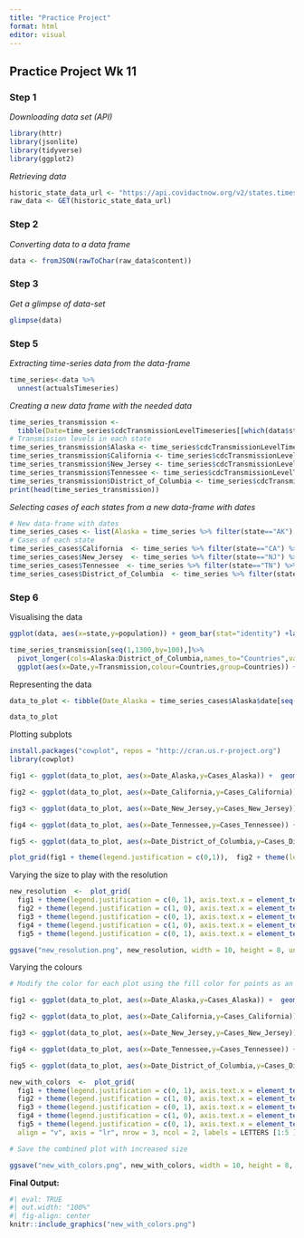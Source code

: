 ```yaml
---
title: "Practice Project"
format: html
editor: visual
---
```


## Practice Project Wk 11

### Step 1

*Downloading data set (API)*

```r
library(httr)
library(jsonlite) 
library(tidyverse)
library(ggplot2)
```

*Retrieving data*

```r
historic_state_data_url <- "https://api.covidactnow.org/v2/states.timeseries.json?apiKey=aee461090f09499f86335e3630089532"  
raw_data <- GET(historic_state_data_url) 
```

### Step 2

*Converting data to a data frame*

```r
data <- fromJSON(rawToChar(raw_data$content))
```

### Step 3

*Get a glimpse of data-set*

```r
glimpse(data)
```

### Step 5

*Extracting time-series data from the data-frame*

```r
time_series<-data %>% 
  unnest(actualsTimeseries)
```

*Creating a new data frame with the needed data*

```r
time_series_transmission <- 
  tibble(Date=time_series$cdcTransmissionLevelTimeseries[[which(data$state=="CA")]]$date)  
# Transmission levels in each state 
time_series_transmission$Alaska <- time_series$cdcTransmissionLevelTimeseries[[which(data$state=="AK")]]$cdcTransmissionLevel  
time_series_transmission$California <- time_series$cdcTransmissionLevelTimeseries[[which(data$state=="CA")]]$cdcTransmissionLevel  
time_series_transmission$New_Jersey <- time_series$cdcTransmissionLevelTimeseries[[which(data$state=="NJ")]]$cdcTransmissionLevel  
time_series_transmission$Tennessee <- time_series$cdcTransmissionLevelTimeseries[[which(data$state=="TN")]]$cdcTransmissionLevel  
time_series_transmission$District_of_Columbia <- time_series$cdcTransmissionLevelTimeseries[[which(data$state=="DC")]]$cdcTransmissionLevel  
print(head(time_series_transmission))
```

*Selecting cases of each states from a new data-frame with dates*

```r
# New data-frame with dates  
time_series_cases <- list(Alaska = time_series %>% filter(state=="AK") %>% select(date,cases))   
# Cases of each state  
time_series_cases$California  <- time_series %>% filter(state=="CA") %>% select(date,cases)  
time_series_cases$New_Jersey  <- time_series %>% filter(state=="NJ") %>% select(date,cases)  
time_series_cases$Tennessee  <- time_series %>% filter(state=="TN") %>% select(date,cases)  
time_series_cases$District_of_Columbia  <- time_series %>% filter(state=="DC") %>% select(date,cases) 
```

### Step 6

Visualising the data

```r
ggplot(data, aes(x=state,y=population)) + geom_bar(stat="identity") +labs(x="States",y="Population") + theme_bw() 
```

```r
time_series_transmission[seq(1,1300,by=100),]%>% 
  pivot_longer(cols=Alaska:District_of_Columbia,names_to="Countries",values_to="Transmission") %>%
  ggplot(aes(x=Date,y=Transmission,colour=Countries,group=Countries)) +    geom_point(show.legend=TRUE) + labs(x="Date",y="Transmission Level") + theme_bw()
```

Representing the data

```r
data_to_plot <- tibble(Date_Alaska = time_series_cases$Alaska$date[seq(1,1300,by=100)], Cases_Alaska = time_series_cases$Alaska$cases[seq(1,1300,by=100)],Date_California = time_series_cases$California$date[seq(1,1300,by=100)],Cases_California = time_series_cases$California$cases[seq(1,1300,by=100)],Date_New_Jersey = time_series_cases$New_Jersey$date[seq(1,1300,by=100)],Cases_New_Jersey = time_series_cases$New_Jersey$cases[seq(1,1300,by=100)],        Date_Tennessee = time_series_cases$Tennessee$date[seq(1,1300,by=100)],      Cases_Tennessee = time_series_cases$Tennessee$cases[seq(1,1300,by=100)],           Date_District_of_Columbia = time_series_cases$District_of_Columbia$date[seq(1,1300,by=100)],Cases_District_of_Columbia = time_series_cases$District_of_Columbia$cases[seq(1,1300,by=100)])  

data_to_plot
```

Plotting subplots

```r
install.packages("cowplot", repos = "http://cran.us.r-project.org")  
library(cowplot) 
```

```r
fig1 <- ggplot(data_to_plot, aes(x=Date_Alaska,y=Cases_Alaska)) +  geom_point() + labs(x="Date",y="Cases", title="Alaska") + theme_bw()  

fig2 <- ggplot(data_to_plot, aes(x=Date_California,y=Cases_California)) +  geom_point() + labs(x="Date",y="Cases", title="California") + theme_bw()  

fig3 <- ggplot(data_to_plot, aes(x=Date_New_Jersey,y=Cases_New_Jersey)) +  geom_point() + labs(x="Date",y="Cases", title="New Jersey") + theme_bw()  

fig4 <- ggplot(data_to_plot, aes(x=Date_Tennessee,y=Cases_Tennessee)) +  geom_point() + labs(x="Date",y="Cases", title="Tennessee") + theme_bw()  

fig5 <- ggplot(data_to_plot, aes(x=Date_District_of_Columbia,y=Cases_District_of_Columbia)) +  geom_point() + labs(x="Date",y="Cases", title="District of Columbia") + theme_bw()  

plot_grid(fig1 + theme(legend.justification = c(0,1)),  fig2 + theme(legend.justification = c(1,0)),  fig3 + theme(legend.justification = c(0,1)),  fig4 + theme(legend.justification = c(1,0)),  fig5 + theme(legend.justification = c(0,1)),  align = "v", axis = "lr", nrow=3, ncol = 2,labels = LETTERS [1:5 ], rel_heights = c(1,2)) 
```

Varying the size to play with the resolution

```r
new_resolution  <-  plot_grid(
  fig1 + theme(legend.justification = c(0, 1), axis.text.x = element_text(size = 3)),  
  fig2 + theme(legend.justification = c(1, 0), axis.text.x = element_text(size = 3)),  
  fig3 + theme(legend.justification = c(0, 1), axis.text.x = element_text(size = 3)),  
  fig4 + theme(legend.justification = c(1, 0), axis.text.x = element_text(size = 3)),  
  fig5 + theme(legend.justification = c(0, 1), axis.text.x = element_text(size = 3)), align = "v", axis = "lr", nrow = 3, ncol = 2, labels = LETTERS [1:5 ], rel_heights = c(40, 50)  )  

ggsave("new_resolution.png", new_resolution, width = 10, height = 8, units = "in") 
```

Varying the colours

```r
# Modify the color for each plot using the fill color for points as an example  

fig1 <- ggplot(data_to_plot, aes(x=Date_Alaska,y=Cases_Alaska)) +  geom_point(color="royalblue", shape=8) + labs(x="Date",y="Cases", title="Alaska")  + scale_x_discrete(guide = guide_axis(angle = 90))

fig2 <- ggplot(data_to_plot, aes(x=Date_California,y=Cases_California)) +  geom_point(color="darkseagreen4", shape=8) + labs(x="Date",y="Cases", title="California")  + scale_x_discrete(guide = guide_axis(angle = 90))

fig3 <- ggplot(data_to_plot, aes(x=Date_New_Jersey,y=Cases_New_Jersey)) +  geom_point(color="darkorchid4", shape=8) + labs(x="Date",y="Cases", title="New Jersey")  + scale_x_discrete(guide = guide_axis(angle = 90))

fig4 <- ggplot(data_to_plot, aes(x=Date_Tennessee,y=Cases_Tennessee)) +  geom_point(color="hotpink", shape=8) + labs(x="Date",y="Cases", title="Tennessee") + scale_x_discrete(guide = guide_axis(angle = 90)) 

fig5 <- ggplot(data_to_plot, aes(x=Date_District_of_Columbia,y=Cases_District_of_Columbia)) +  geom_point(color="coral", shape=8) + labs(x="Date",y="Cases", title="District of Columbia")  + scale_x_discrete(guide = guide_axis(angle = 90))

new_with_colors  <-  plot_grid(  
  fig1 + theme(legend.justification = c(0, 1), axis.text.x = element_text(size = 5)),  
  fig2 + theme(legend.justification = c(1, 0), axis.text.x = element_text(size = 5)),  
  fig3 + theme(legend.justification = c(0, 1), axis.text.x = element_text(size = 5)),  
  fig4 + theme(legend.justification = c(1, 0), axis.text.x = element_text(size = 5)),  
  fig5 + theme(legend.justification = c(0, 1), axis.text.x = element_text(size = 5)),  
  align = "v", axis = "lr", nrow = 3, ncol = 2, labels = LETTERS [1:5 ], rel_heights = c(40, 50)  )   

# Save the combined plot with increased size  

ggsave("new_with_colors.png", new_with_colors, width = 10, height = 8, units = "in")
```

**Final Output:**

```r
#| eval: TRUE
#| out.width: "100%"
#| fig-align: center
knitr::include_graphics("new_with_colors.png")
```
